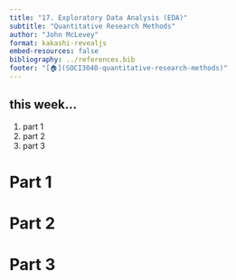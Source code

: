 ```yaml
---
title: "17. Exploratory Data Analysis (EDA)"
subtitle: "Quantitative Research Methods"
author: "John McLevey"
format: kakashi-revealjs
embed-resources: false
bibliography: ../references.bib
footer: "[🏠](SOCI3040-quantitative-research-methods)"
---
```


## this week...

1. part 1
2. part 2
3. part 3

# Part 1

# Part 2

# Part 3